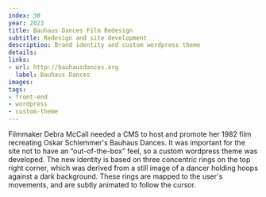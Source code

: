 ```yaml
---
index: 30
year: 2023
title: Bauhaus Dances Film Redesign
subtitle: Redesign and site development
description: Brand identity and custom wordpress theme
details: 
links:
- url: http://bauhausdances.org
  label: Bauhaus Dances
images:
tags: 
- front-end
- wordpress
- custom-theme
---
```


Filmmaker Debra McCall needed a CMS to host and promote her 1982 film recreating Oskar Schlemmer&apos;s Bauhaus Dances. It was important for the site not to have an “out-of-the-box” feel, so a custom wordpress theme was developed. The new identity is based on three concentric rings on the top right corner, which was derived from a still image of a dancer holding hoops against a dark background. These rings are mapped to the user&apos;s movements, and are subtly animated to follow the cursor.